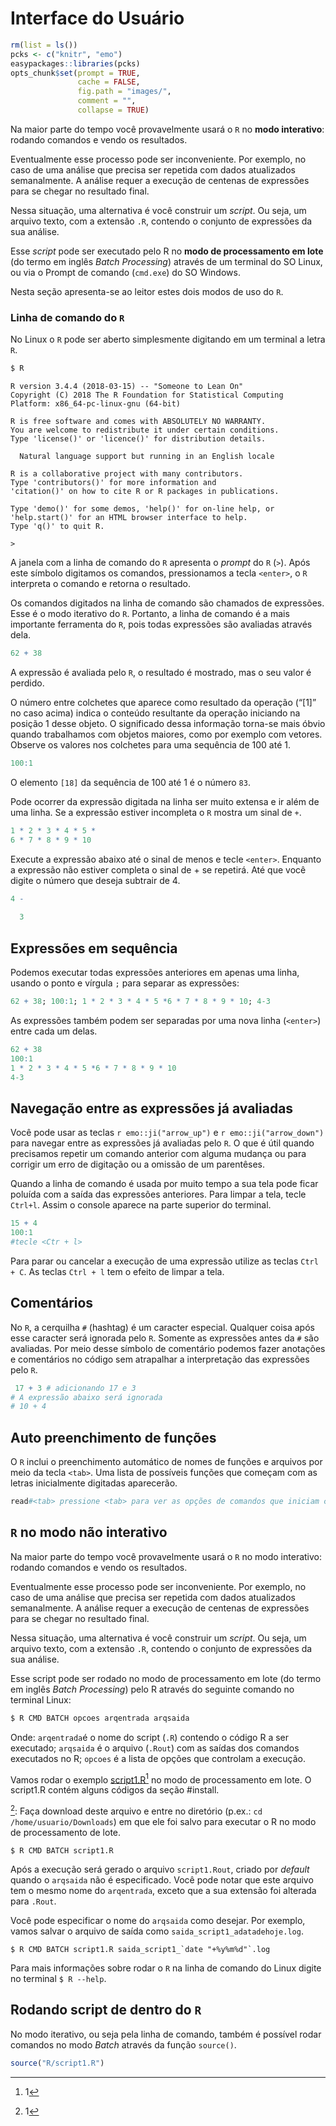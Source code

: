 # Interface do Usuário {#iu}


```r
rm(list = ls())
pcks <- c("knitr", "emo")
easypackages::libraries(pcks)
opts_chunk$set(prompt = TRUE,
               cache = FALSE, 
               fig.path = "images/", 
               comment = "",
               collapse = TRUE)
```


Na maior parte do tempo você provavelmente usará o <code class="sourceCode bash"><span class="ex">R</span></code> no **modo interativo**: rodando comandos e vendo os resultados.
 
Eventualmente esse processo pode ser inconveniente. Por exemplo, no caso de uma análise que precisa ser repetida com dados atualizados semanalmente. A análise requer a execução de centenas de expressões para se chegar no resultado final.

Nessa situação, uma alternativa é você construir um *script*. Ou seja, um arquivo texto, com a extensão `.R`, contendo o conjunto de expressões da sua análise.

Esse *script* pode ser executado pelo R no **modo de processamento em lote** (do termo em inglês *Batch Processing*) através de um terminal do SO Linux, ou via o Prompt de comando (`cmd.exe`) do SO Windows.

Nesta seção apresenta-se ao leitor estes dois modos de uso do <code class="sourceCode bash"><span class="ex">R</span></code>.



### Linha de comando do <code class="sourceCode bash"><span class="ex">R</span></code>

No Linux o <code class="sourceCode bash"><span class="ex">R</span></code> pode ser aberto simplesmente digitando em um terminal a letra `R`. 

```bash
$ R
```

```
R version 3.4.4 (2018-03-15) -- "Someone to Lean On"
Copyright (C) 2018 The R Foundation for Statistical Computing
Platform: x86_64-pc-linux-gnu (64-bit)

R is free software and comes with ABSOLUTELY NO WARRANTY.
You are welcome to redistribute it under certain conditions.
Type 'license()' or 'licence()' for distribution details.

  Natural language support but running in an English locale

R is a collaborative project with many contributors.
Type 'contributors()' for more information and
'citation()' on how to cite R or R packages in publications.

Type 'demo()' for some demos, 'help()' for on-line help, or
'help.start()' for an HTML browser interface to help.
Type 'q()' to quit R.

> 
```

A janela com a linha de comando do <code class="sourceCode bash"><span class="ex">R</span></code> apresenta o *prompt* do <code class="sourceCode bash"><span class="ex">R</span></code> (` > `). Após este símbolo digitamos os comandos, pressionamos a tecla `<enter>`, o <code class="sourceCode bash"><span class="ex">R</span></code> interpreta o comando e retorna o resultado. 

Os comandos digitados na linha de comando são chamados de expressões. Esse é o modo iterativo do <code class="sourceCode bash"><span class="ex">R</span></code>. Portanto, a linha de comando é a mais importante ferramenta do <code class="sourceCode bash"><span class="ex">R</span></code>, pois todas expressões são avaliadas através dela. 

```r
62 + 38
```

A expressão é avaliada pelo <code class="sourceCode bash"><span class="ex">R</span></code>, o resultado é mostrado, mas o seu valor é perdido.

O número entre colchetes que aparece como resultado da operação ("[1]" no caso acima) indica o conteúdo resultante da operação iniciando na posição 1 desse objeto. O significado dessa informação torna-se mais óbvio quando trabalhamos com objetos maiores, como por exemplo com vetores. Observe os valores nos colchetes para uma sequência de 100 até 1.

```r
100:1
```

O elemento `[18]` da sequência de 100 até 1 é o número `83`.

Pode ocorrer da expressão digitada na linha ser muito extensa e ir além de uma linha. Se a expressão estiver incompleta o <code class="sourceCode bash"><span class="ex">R</span></code> mostra um sinal de `+`.

```r
1 * 2 * 3 * 4 * 5 *
6 * 7 * 8 * 9 * 10
```

Execute a expressão abaixo até o sinal de menos e tecle `<enter>`. Enquanto a expressão não estiver completa o sinal de + se repetirá. Até que você digite o número que deseja subtrair de 4.

```r
4 -
  
  3
```

## Expressões em sequência {#expressInSeq}

Podemos executar todas expressões anteriores em apenas uma linha, usando o ponto e vírgula  `;` para separar as expressões:

```r
62 + 38; 100:1; 1 * 2 * 3 * 4 * 5 *6 * 7 * 8 * 9 * 10; 4-3
```

As expressões também podem ser separadas por uma nova linha (`<enter>`) entre cada um delas.

```r
62 + 38
100:1
1 * 2 * 3 * 4 * 5 *6 * 7 * 8 * 9 * 10
4-3
```

## Navegação entre as expressões já avaliadas

Você pode usar as teclas `r emo::ji("arrow_up")` e `r emo::ji("arrow_down")` para navegar entre as expressões já avaliadas pelo <code class="sourceCode bash"><span class="ex">R</span></code>. O que é útil quando precisamos repetir um comando anterior com alguma mudança ou para corrigir um erro de digitação ou a omissão de um parentêses.

Quando a linha de comando é usada por muito tempo a sua tela pode ficar poluída com a saída das expressões anteriores. Para limpar a tela, tecle `Ctrl+l`. Assim o console aparece na parte superior do terminal.

```r
15 + 4
100:1
#tecle <Ctr + l>
```

Para parar ou cancelar a execução de uma expressão utilize as teclas `Ctrl + C`. As teclas `Ctrl + l` tem o efeito de limpar a tela.

## Comentários

No <code class="sourceCode bash"><span class="ex">R</span></code>, a cerquilha `#` (hashtag) é um caracter especial. Qualquer coisa após esse caracter será ignorada pelo <code class="sourceCode bash"><span class="ex">R</span></code>. Somente as expressões antes da `#` são avaliadas. Por meio desse símbolo de comentário podemos fazer anotações e comentários no código sem atrapalhar a interpretação das expressões pelo <code class="sourceCode bash"><span class="ex">R</span></code>.

```r
 17 + 3 # adicionando 17 e 3
# A expressão abaixo será ignorada 
# 10 + 4
```

## Auto preenchimento de funções

O <code class="sourceCode bash"><span class="ex">R</span></code> inclui o preenchimento automático de nomes de funções e arquivos por meio da tecla `<tab>`. Uma lista de possíveis funções que começam com as letras inicialmente digitadas aparecerão.

```r
read#<tab> pressione <tab> para ver as opções de comandos que iniciam com o termo read
```

## <code class="sourceCode bash"><span class="ex">R</span></code> no modo não interativo 

Na maior parte do tempo você provavelmente usará o <code class="sourceCode bash"><span class="ex">R</span></code> no modo interativo: rodando comandos e vendo os resultados.
 
Eventualmente esse processo pode ser inconveniente. Por exemplo, no caso de uma análise que precisa ser repetida com dados atualizados semanalmente. A análise requer a execução de centenas de expressões para se chegar no resultado final.

Nessa situação, uma alternativa é você construir um *script*. Ou seja, um arquivo texto, com a extensão `.R`, contendo o conjunto de expressões da sua análise.

Esse script pode ser rodado no modo de processamento em lote (do termo em inglês *Batch Processing*) pelo R através do seguinte comando no terminal Linux:

```bash
$ R CMD BATCH opcoes arqentrada arqsaida
```

Onde: `arqentrada`é o nome do script (`.R`) contendo o código R a ser executado; `arqsaida` é o arquivo (`.Rout`) com as saídas dos comandos executados no R; `opcoes` é a lista de opções que controlam a execução.

Vamos rodar o exemplo [script1.R](https://raw.githubusercontent.com/lhmet/adar-ufsm/master/R/script1.R)^[1] no modo de processamento em lote. O script1.R contém alguns códigos da seção #install.

^[1]: Faça download deste arquivo e entre no diretório (p.ex.: `cd /home/usuario/Downloads`) em que ele foi salvo para executar o R no modo de processamento de lote.


```
$ R CMD BATCH script1.R
```

Após a execução será gerado o arquivo `script1.Rout`, criado por *default* quando o `arqsaida` não é especificado. Você pode notar que este arquivo tem o mesmo nome do `arqentrada`, exceto que a sua extensão foi alterada para `.Rout`.

Você pode especificar o nome do `arqsaida` como desejar. Por exemplo, vamos salvar o arquivo de saída como `saida_script1_adatadehoje.log`.

```
$ R CMD BATCH script1.R saida_script1_`date "+%y%m%d"`.log
```

Para mais informações sobre rodar o <code class="sourceCode bash"><span class="ex">R</span></code> na linha de comando do Linux digite no terminal `$ R --help`.

## Rodando script de dentro do <code class="sourceCode bash"><span class="ex">R</span></code>

No modo iterativo, ou seja pela linha de comando, também é possível rodar comandos no modo *Batch* através da função `source()`.

```r
source("R/script1.R")
```






   
